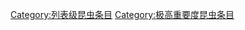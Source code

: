 {{emptycat}}
{{昆虫条目统计表}}

[[Category:列表级昆虫条目|Category:列表级昆虫条目]]
[[Category:极高重要度昆虫条目|Category:极高重要度昆虫条目]]
